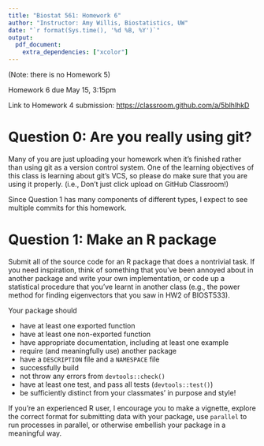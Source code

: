 ```yaml
---
title: "Biostat 561: Homework 6"
author: "Instructor: Amy Willis, Biostatistics, UW"
date: "`r format(Sys.time(), '%d %B, %Y')`"
output:
  pdf_document:
    extra_dependencies: ["xcolor"]
---
```


(Note: there is no Homework 5)

Homework 6 due May 15, 3:15pm

Link to Homework 4 submission: [https://classroom.github.com/a/5blhlhkD](https://classroom.github.com/a/5blhlhkD)

# Question 0: Are you really using git?

Many of you are just uploading your homework when it's finished rather than using git as a version control system. One of the learning objectives of this class is learning about git's VCS, so please do make sure that you are using it properly. (i.e., Don't just click upload on GitHub Classroom!)

Since Question 1 has many components of different types, I expect to see multiple commits for this homework.

# Question 1: Make an R package

Submit all of the source code for an R package that does a nontrivial task. If you need inspiration, think of something that you've been annoyed about in another package and write your own implementation, or code up a statistical procedure that you've learnt in another class (e.g., the power method for finding eigenvectors that you saw in HW2 of BIOST533).

Your package should

- have at least one exported function
- have at least one non-exported function
- have appropriate documentation, including at least one example
- require (and meaningfully use) another package
- have a `DESCRIPTION` file and a `NAMESPACE` file
- successfully build
- not throw any errors from `devtools::check()`
- have at least one test, and pass all tests (`devtools::test()`)
- be sufficiently distinct from your classmates' in purpose and style!

If you're an experienced R user, I encourage you to make a vignette, explore the correct format for submitting data with your package, use `parallel` to run processes in parallel, or otherwise embellish your package in a meaningful way.
